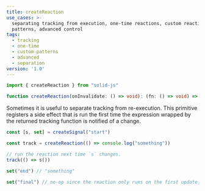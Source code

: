 ```yaml
---
title: createReaction
use_cases: >-
  separating tracking from execution, one-time reactions, custom reactive
  patterns, advanced control
tags:
  - tracking
  - one-time
  - custom-patterns
  - advanced
  - separation
version: '1.0'
---
```


```ts
import { createReaction } from "solid-js"

function createReaction(onInvalidate: () => void): (fn: () => void) => void

```

Sometimes it is useful to separate tracking from re-execution. 
This primitive registers a side effect that is run the first time the expression wrapped by the returned tracking function is notified of a change.

```ts
const [s, set] = createSignal("start")

const track = createReaction(() => console.log("something"))

// run the reaction next time `s` changes.
track(() => s())

set("end") // "something"

set("final") // no-op since the reaction only runs on the first update, need to call `track` again.
```
